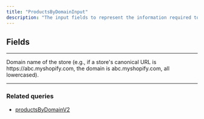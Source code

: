 ```yaml
---
title: "ProductsByDomainInput"
description: "The input fields to represent the information required to fetch products by a store's domain."
---
```


## Fields

---
<ParamField path="domain" type="String!">
  Domain name of the store (e.g., if a store's canonical URL is https://abc.myshopify.com, the domain is abc.myshopify.com, all lowercased).
</ParamField>

---

### Related queries

* [productsByDomainV2](/api-reference/productsbydomainv2)